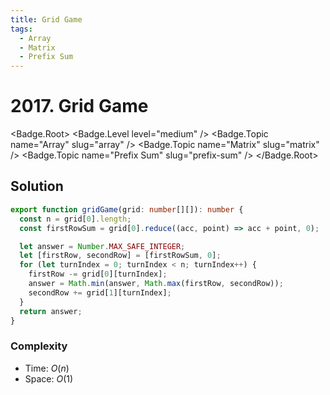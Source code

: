```yaml
---
title: Grid Game
tags:
  - Array
  - Matrix
  - Prefix Sum
---
```


# 2017. Grid Game

<Badge.Root>
  <Badge.Level level="medium" />
  <Badge.Topic name="Array" slug="array" />
  <Badge.Topic name="Matrix" slug="matrix" />
  <Badge.Topic name="Prefix Sum" slug="prefix-sum" />
</Badge.Root>

## Solution

```typescript filename="solution.ts" copy
export function gridGame(grid: number[][]): number {
  const n = grid[0].length;
  const firstRowSum = grid[0].reduce((acc, point) => acc + point, 0);

  let answer = Number.MAX_SAFE_INTEGER;
  let [firstRow, secondRow] = [firstRowSum, 0];
  for (let turnIndex = 0; turnIndex < n; turnIndex++) {
    firstRow -= grid[0][turnIndex];
    answer = Math.min(answer, Math.max(firstRow, secondRow));
    secondRow += grid[1][turnIndex];
  }
  return answer;
}
```

### Complexity

- Time: $O(n)$
- Space: $O(1)$

<ProblemLink
  codingSite="leetcode"
  href="https://leetcode.com/problems/grid-game"
  title="Grid Game"
/>
